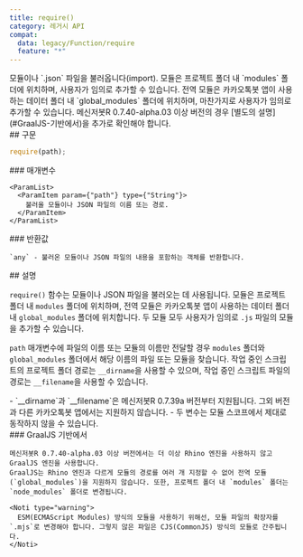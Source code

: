 ```yaml
---
title: require()
category: 레거시 API
compat:
  data: legacy/Function/require
  feature: "*"
---
```


<Section>
  모듈이나 `.json` 파일을 불러옵니다(import). 모듈은 프로젝트 폴더 내 `modules` 폴더에 위치하며, 사용자가 임의로 추가할 수 있습니다. 
  전역 모듈은 카카오톡봇 앱이 사용하는 데이터 폴더 내 `global_modules` 폴더에 위치하며, 마찬가지로 사용자가 임의로 추가할 수 있습니다.

  <Noti type="info">
    메신저봇R 0.7.40-alpha.03 이상 버전의 경우 [별도의 설명](#GraalJS-기반에서)을 추가로 확인해야 합니다.
  </Noti>
</Section>
<Section>
  ## 구문

  ~~~js
  require(path);
  ~~~

  <Section>
    ### 매개변수

    <ParamList>
      <ParamItem param={"path"} type={"String"}>
        불러올 모듈이나 JSON 파일의 이름 또는 경로.
      </ParamItem>
    </ParamList>
  </Section>
  <Section>
    ### 반환값

    `any` - 불러온 모듈이나 JSON 파일의 내용을 포함하는 객체를 반환합니다.
  </Section>
</Section>
<Section>
  ## 설명

  `require()` 함수는 모듈이나 JSON 파일을 불러오는 데 사용됩니다. 모듈은 프로젝트 폴더 내 `modules` 폴더에 위치하며, 전역 모듈은 카카오톡봇 앱이 사용하는 데이터 폴더 내 `global_modules` 폴더에 위치합니다.
  두 모듈 모두 사용자가 임의로 `.js` 파일의 모듈을 추가할 수 있습니다.

  `path` 매개변수에 파일의 이름 또는 모듈의 이름만 전달할 경우 `modules` 폴더와 `global_modules` 폴더에서 해당 이름의 파일 또는 모듈을 찾습니다. 
  작업 중인 스크립트의 프로젝트 폴더 경로는 `__dirname`을 사용할 수 있으며, 작업 중인 스크립트 파일의 경로는 `__filename`을 사용할 수 있습니다.

  <Noti type="warning">
    - `__dirname`과 `__filename`은 메신저봇R 0.7.39a 버전부터 지원됩니다. 그외 버전과 다른 카카오톡봇 앱에서는 지원하지 않습니다.
    - 두 변수는 모듈 스코프에서 제대로 동작하지 않을 수 있습니다.
  </Noti>

  <Section>
    ### GraalJS 기반에서

    메신저봇R 0.7.40-alpha.03 이상 버전에서는 더 이상 Rhino 엔진을 사용하지 않고 GraalJS 엔진을 사용합니다. 
    GraalJS는 Rhino 엔진과 다르게 모듈의 경로를 여러 개 지정할 수 없어 전역 모듈(`global_modules`)을 지원하지 않습니다. 또한, 프로젝트 폴더 내 `modules` 폴더는 `node_modules` 폴더로 변경됩니다.

    <Noti type="warning">
      ESM(ECMAScript Modules) 방식의 모듈을 사용하기 위해선, 모듈 파일의 확장자를 `.mjs`로 변경해야 합니다. 그렇지 않은 파일은 CJS(CommonJS) 방식의 모듈로 간주됩니다.
    </Noti>
  </Section>
</Section>